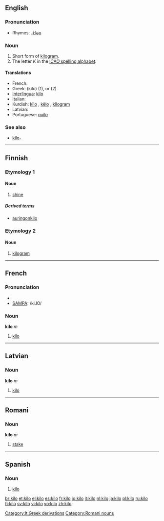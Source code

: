 ==English==

===Pronunciation===
* Rhymes: [[Rhymes:English:-iːləʊ|-iːləʊ]]

===Noun===
{{en-noun}}

# Short form of [[kilogram]].
# The letter ''K'' in the [[ICAO spelling alphabet]].

====Translations====
* French: {{t+|fr|kilo|m}}
* Greek: {{t+|el|κιλό|n|sc=Grek}} (kilo) (1), {{t|el|κιλo-|sc=Grek}} or {{t|el|χιλιo-|sc=Grek}} (2)
* [[Interlingua]]: [[#Interlingua|kilo]]
* Italian: {{t+|it|chilo|m}}
* Kurdish: [[kîlo]] {{f}}, [[kêlo]] {{f}}, [[kîlogram]] {{f}}
* Latvian: {{t-|lv|kilo|m|xs=Latvian}}
* Portuguese: [[quilo]] {{m}}

===See also===
* [[kilo-]]

----

==Finnish==

===Etymology 1===

====Noun====
{{fi-noun|kilo|type=valo}}

# {{rare|lang=fi}} [[shine]]

=====Derived terms=====
* [[auringonkilo]]

===Etymology 2===

====Noun====
{{fi-noun|kilo|type=valo}}

# [[kilogram]]

----

==French==

===Pronunciation===
* {{IPA|lang=fr|/ki.lɔ/}}
* [[w:SAMPA|SAMPA]]: /ki.lO/

===Noun===
'''kilo''' ''m''

# [[#English|kilo]]

----

==Latvian==

===Noun===
'''kilo''' ''m''

# [[#English|kilo]]

[[Category:lt:Greek derivations]]

----

==Romani==

===Noun===
'''kilo''' ''m''

# [[stake]]

[[Category:Romani nouns]]

----

==Spanish==

===Noun===
{{es-noun-m}}

# [[kilo]]

[[br:kilo]]
[[et:kilo]]
[[el:kilo]]
[[es:kilo]]
[[fr:kilo]]
[[io:kilo]]
[[it:kilo]]
[[nl:kilo]]
[[ja:kilo]]
[[pl:kilo]]
[[ru:kilo]]
[[fi:kilo]]
[[sv:kilo]]
[[vi:kilo]]
[[vo:kilo]]
[[zh:kilo]]